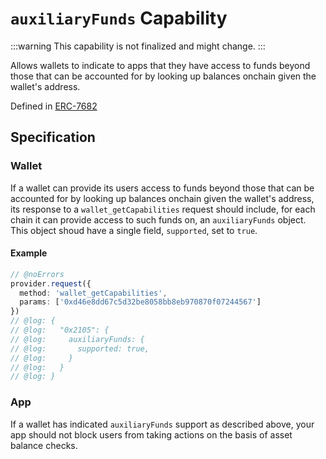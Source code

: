 # `auxiliaryFunds` Capability

:::warning
This capability is not finalized and might change.
:::

Allows wallets to indicate to apps that they have access to funds beyond those that can be accounted for by looking up balances onchain given the wallet's address.

Defined in [ERC-7682](https://ethereum-magicians.org/t/erc-7682-auxiliary-funds-capability/19599)

## Specification

### Wallet

If a wallet can provide its users access to funds beyond those that can be accounted for by looking up balances onchain given the wallet's address, its response to a `wallet_getCapabilities` request should include, for each chain it can provide access to such funds on, an `auxiliaryFunds` object. This object shoud have a single field, `supported`, set to `true`.

#### Example

```ts twoslash
// @noErrors
provider.request({
  method: 'wallet_getCapabilities',
  params: ['0xd46e8dd67c5d32be8058bb8eb970870f07244567']
})
// @log: {
// @log:   "0x2105": {
// @log:     auxiliaryFunds: {
// @log:       supported: true,
// @log:     }
// @log:   }
// @log: }
```

### App

If a wallet has indicated `auxiliaryFunds` support as described above, your app should not block users from taking actions on the basis of asset balance checks.